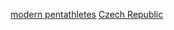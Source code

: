 {{Fooian fooers |Profession=現代五項運動員 |Nationality=捷克人 |Country=捷克 |Supercategory=運動員 }}

[[Category:捷克運動員|modern pentathletes]]
[[Category:各國現代五項運動員|Czech Republic]]